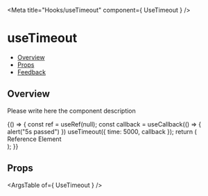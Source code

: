 
<Meta
  title="Hooks/useTimeout"
  component={ UseTimeout }
/>

# useTimeout
- [Overview](#overview)
- [Props](#props)
- [Feedback](#feedback)

## Overview
Please write here the component description

<Canvas>
  <Story name="Overview">
    {() => {
      const ref = useRef(null);
      const callback = useCallback(() => {
        alert("5s passed")
      })
      useTimeout({ time: 5000, callback });
      return (
        <div ref={ref}>
          Reference Element
        </div>
      );
    }}
  </Story>
</Canvas>

## Props
<ArgsTable of={ UseTimeout } />

